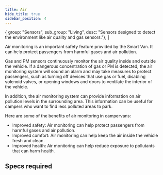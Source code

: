 ```yaml
---
title: Air
hide_title: true
sidebar_position: 4
---
```


<!--
 FROM   @site/src/components/templates/PageFeature
 VER    1.0.3
-->


  { group: "Sensors", sub_group: "Living", desc: "Sensors designed to detect the environment like air quality and gas sensors."},
]



<FeatureTitle
name={feature_name}
status={feature_status} />

Air monitoring is an important safety feature provided by the Smart Van. It can
help protect passengers from harmful gases and air pollution.

Gas and PM sensors continuously monitor the air quality inside and outside the
vehicle. If a dangerous concentration of gas or PM is detected, the air
monitoring system will sound an alarm and may take measures to protect
passengers, such as turning off devices that use gas or fuel, disabling solenoid
valves, or opening windows and doors to ventilate the interior of the vehicle.

In addition, the air monitoring system can provide information on air pollution
levels in the surrounding area. This information can be useful for campers who
want to find less polluted areas to park.

Here are some of the benefits of air monitoring in campervans:

* Improved safety: Air monitoring can help protect passengers from harmful gases
  and air pollution.
* Improved comfort: Air monitoring can help keep the air inside the vehicle fresh
  and clean.
* Improved health: Air monitoring can help reduce exposure to pollutants that
  can harm health.


## Specs required

<FeatureSpecsRequiredText />

<FeatureSpecsRequiredTable
specs_required={specs_required} />
